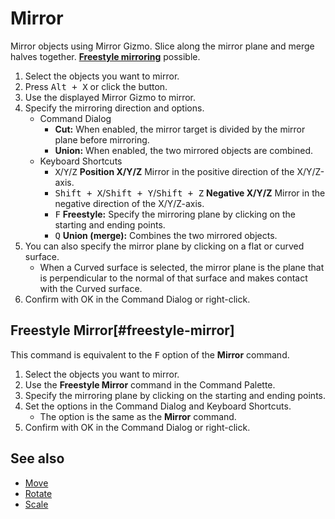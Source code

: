 
# Mirror

<Reference shortcut="Alt + X" command="Mirror" button="Left of Command Bar" />

Mirror objects using Mirror Gizmo. Slice along the mirror plane and merge halves together. [**Freestyle mirroring**](#freestyle-mirror) possible.

1. Select the objects you want to mirror.
2. Press <kbd>Alt + X</kbd> or click the button.
3. Use the displayed Mirror Gizmo to mirror.
4. Specify the mirroring direction and options.
   - <Kst>Command Dialog</Kst>
      - **Cut:** When enabled, the mirror target is divided by the mirror plane before mirroring.
      - **Union:** When enabled, the two mirrored objects are combined.
   - <Kst>Keyboard Shortcuts</Kst>
      - <kbd>X</kbd>/<kbd>Y</kbd>/<kbd>Z</kbd> **Position X/Y/Z** Mirror in the positive direction of the X/Y/Z-axis.
      - <kbd>Shift + X</kbd>/<kbd>Shift + Y</kbd>/<kbd>Shift + Z</kbd> **Negative X/Y/Z** Mirror in the negative direction of the X/Y/Z-axis.
      - <kbd>F</kbd> **Freestyle:** Specify the mirroring plane by clicking on the starting and ending points.
      - <kbd>Q</kbd> **Union (merge):** Combines the two mirrored objects.
5. You can also specify the mirror plane by clicking on a flat or curved surface.
   - When a  Curved surface is selected, the mirror plane is the plane that is perpendicular to the normal of that surface and makes contact with the  Curved surface.
6. Confirm with OK in the Command Dialog or right-click.

## Freestyle Mirror[#freestyle-mirror]

This command is equivalent to the <kbd>F</kbd> option of the **Mirror** command.

1. Select the objects you want to mirror.
2. Use the **Freestyle Mirror**  command in the Command Palette.
3. Specify the mirroring plane by clicking on the starting and ending points.
4. Set the options in the Command Dialog and Keyboard Shortcuts.
   - The option is the same as the **Mirror** command.
5. Confirm with OK in the Command Dialog or right-click.

<VideoPlayer fileName="freestyle-mirror"/>

## See also
- [Move](./move)
- [Rotate](./rotate)
- [Scale](./scale)